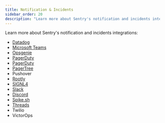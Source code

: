 ```yaml
---
title: Notification & Incidents
sidebar_order: 20
description: "Learn more about Sentry's notification and incidents integrations."
---
```


Learn more about Sentry's notification and incidents integrations:

- [Datadog](https://docs.datadoghq.com/integrations/sentry/)
- [Microsoft Teams](/product/integrations/notification-incidents/msteams/)
- [Opsgenie](/product/integrations/notification-incidents/opsgenie/)
- [PagerDuty](/product/integrations/notification-incidents/pagerduty/)
- [PagerDuty](/product/integrations/notification-incidents/pagerduty/)
- [PagerTree](/product/integrations/notification-incidents/pagertree/)
- Pushover
- [Rootly](/product/integrations/notification-incidents/rootly/)
- [SIGNL4](/product/integrations/notification-incidents/signl4/)
- [Slack](/product/integrations/notification-incidents/slack/)
- [Discord](/product/integrations/notification-incidents/discord/)
- [Spike.sh](/product/integrations/notification-incidents/spikesh/)
- [Threads](/product/integrations/notification-incidents/threads/)
- Twilio
- VictorOps
